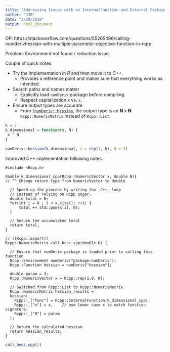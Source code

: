 ```yaml
---
title: "Addressing Issues with an InternalFunction and External Package Environment"
author: "JJB"
date: "3/20/2019"
output: html_document
---
```


OP: https://stackoverflow.com/questions/55265496/calling-numderivhessian-with-multiple-parameter-objective-function-in-rcpp

Problem: Environment not found / reduction issue.

Couple of quick notes:

- Try the implementation in _R_ and then move it to _C++_.
    - Provides a reference point and makes sure that everything works as intended.
- Search paths and names matter
    - Explicitly load `numDeriv` package before compiling.
    - Respect capitalization `X` vs. `x`.
- Ensure output types are accurate
    - From  [`?numDeriv::hessian`](https://cran.r-project.org/web/packages/numDeriv/numDeriv.pdf#page=8), the output type is an **N** x **N** `Rcpp::NumericMatrix` instead of `Rcpp::List`.
    
```r
k = 2
k_dimensional = function(x, N) {
 x ^ N 
}

numDeriv::hessian(k_dimensional, x = rep(1, k), N = 3)
```

Improved _C++_ implementation following notes:


```Rcpp
#include <Rcpp.h>

double k_dimensional_cpp(Rcpp::NumericVector x, double N){
// ^^ Change return type from NumericVector to double

  // Speed up the process by writing the _C++_ loop
  // instead of relying on Rcpp sugar.
  double total = 0;
  for(int i = 0 ; i < x.size(); ++i) {
      total += std::pow(x[i], N);
  }
  
  // Return the accumulated total
  return total;
}

// [[Rcpp::export]]
Rcpp::NumericMatrix call_hess_cpp(double K) {
    
  // Ensure that numDeriv package is loaded prior to calling this function
  Rcpp::Environment numDeriv("package:numDeriv");
  Rcpp::Function hessian = numDeriv["hessian"];
  
  double param = 3;
  Rcpp::NumericVector x = Rcpp::rep(1.0, K);
  
  // Switched from Rcpp::List to Rcpp::NumericMatrix
  Rcpp::NumericMatrix hessian_results = 
  hessian(
    Rcpp::_["func"] = Rcpp::InternalFunction(k_dimensional_cpp),
    Rcpp::_["x"] = x,    // use lower case x to match function signature.
    Rcpp::_["N"] = param
  );

  // Return the calculated hessian
  return hessian_results;
}
```

```r
call_hess_cpp(2)
```

